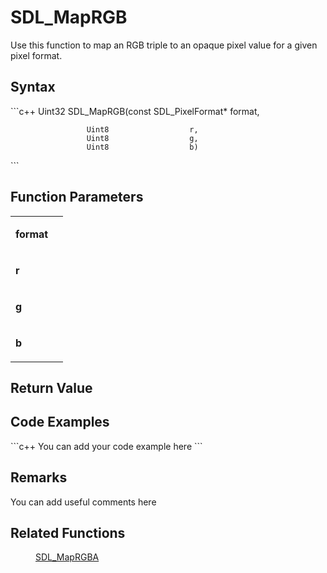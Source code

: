 <!-- pragma section-numbers off -->
<!-- pragma disable-camelcase -->

= SDL_MapRGB =
Use this function to map an RGB triple to an opaque pixel value for a given pixel format.


== Syntax ==
```c++
Uint32 SDL_MapRGB(const SDL_PixelFormat* format,
                  Uint8                  r, 
                  Uint8                  g, 
                  Uint8                  b)
```

== Function Parameters ==
{|
|'''format'''
|
|-
|'''r'''
|
|-
|'''g'''
|
|-
|'''b'''
|
|}

== Return Value ==


== Code Examples ==
```c++
You can add your code example here
```

== Remarks ==
You can add useful comments here

== Related Functions ==
:[[SDL_MapRGBA]]

